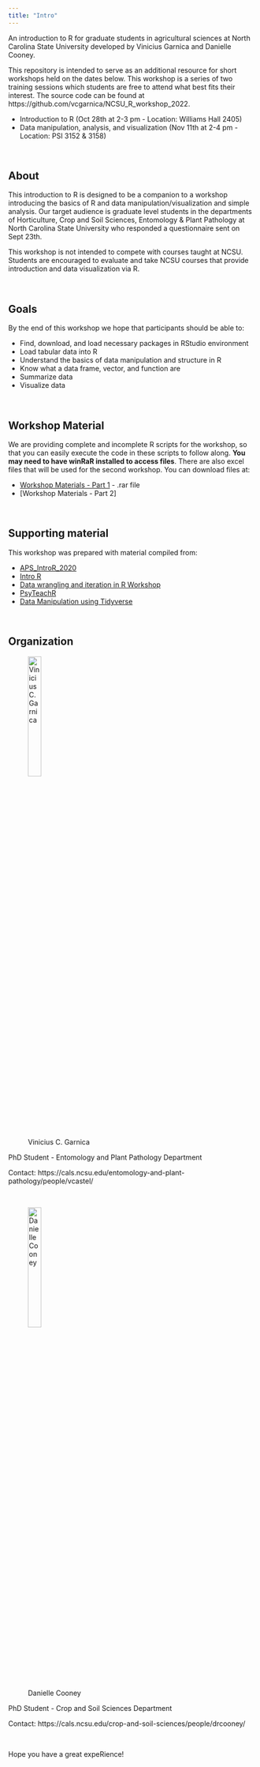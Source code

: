 ```yaml
---
title: "Intro"
---
```


An introduction to R for graduate students in agricultural sciences at North Carolina State University developed by Vinicius Garnica and Danielle Cooney. 

This repository is intended to serve as an additional resource for short workshops held on the dates below. This workshop is a series of two training sessions which students are free to attend what best fits their interest. The source code can be found at https://github.com/vcgarnica/NCSU_R_workshop_2022. 


* Introduction to R (Oct 28th at 2-3 pm - Location: Williams Hall 2405)
* Data manipulation, analysis, and visualization (Nov 11th at 2-4 pm - Location: PSI 3152 & 3158)


<p>&nbsp;</p>

About 
------------

This introduction to R is designed to be a companion to a workshop introducing the basics of R and data manipulation/visualization and simple analysis. Our target audience is graduate level students in the departments of Horticulture, Crop and Soil Sciences, Entomology & Plant Pathology at North Carolina State University who responded a questionnaire sent on Sept 23th.

This workshop is not intended to compete with courses taught at NCSU. Students are encouraged to evaluate and take NCSU courses that provide introduction and data visualization via R. 


<p>&nbsp;</p>

Goals
------------

By the end of this workshop we hope that participants should be able to:

* Find, download, and load necessary packages in RStudio environment
* Load tabular data into R
* Understand the basics of data manipulation and structure in R
* Know what a data frame, vector, and function are
* Summarize data
* Visualize data


<p>&nbsp;</p>


Workshop Material
------------------

We are providing complete and incomplete R scripts for the workshop, so that you can easily execute the code in these scripts to follow along. **You may need to have winRaR installed to access files**. There are also excel files that will be used for the second workshop. You can download files at:

* [Workshop Materials - Part 1] - .rar file
* [Workshop Materials - Part 2]

<p>&nbsp;</p>


Supporting material
--------------------
This workshop was prepared with material compiled from:

* [APS_IntroR_2020]
* [Intro R]
* [Data wrangling and iteration in R Workshop]
* [PsyTeachR]
* [Data Manipulation using Tidyverse]


<p>&nbsp;</p>



Organization
--------------------

![Vinicius C. Garnica](https://media-exp1.licdn.com/dms/image/C5603AQHrEgMmpyYgYQ/profile-displayphoto-shrink_200_200/0/1664213123424?e=1672272000&v=beta&t=K3nmzz2XvGeFqO92VRKoTJaIv4jHSd1Cz4se2l4smS0){width=25%} 

PhD Student - Entomology and Plant Pathology Department

Contact: https://cals.ncsu.edu/entomology-and-plant-pathology/people/vcastel/

<p>&nbsp;</p>



![Danielle Cooney](https://media-exp1.licdn.com/dms/image/C4E03AQHPjfXb7jmQ4Q/profile-displayphoto-shrink_400_400/0/1516855443888?e=1668643200&v=beta&t=db_ccwY9qbcjPJd6b2E8EUlGsKpIe5uNys__5lZhrCE){width=25%}


PhD Student - Crop and Soil Sciences Department

Contact: https://cals.ncsu.edu/crop-and-soil-sciences/people/drcooney/

<p>&nbsp;</p>


Hope you have a great expeRience!

[Workshop Materials - Part 1]: https://github.com/vcgarnica/NCSU_R_workshop_2022/blob/main/files/Part1.rar?raw=true
[Intro R]: https://intro2r.com/
[APS_IntroR_2020]: https://github.com/everhartlab/APS_IntroR_2020 
[Data wrangling and iteration in R Workshop]: https://github.com/leombastos/2021_rworkshop_wrangling
[PsyTeachR]: https://psyteachr.github.io/
[Data Manipulation using Tidyverse]: https://shelkariuki.netlify.app/post/passa/